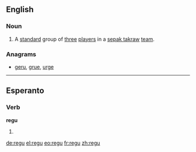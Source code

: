 ==English==

===Noun===
{{head|en|noun}}

# {{sports}} A [[standard]] group of [[three]] [[players]] in a [[sepak takraw]] [[team]].

===Anagrams===
* [[geru#English|geru]], [[grue#English|grue]], [[urge#English|urge]]

----

==Esperanto==

===Verb===
'''regu'''

# {{eo-form of|reg|u}}

[[de:regu]]
[[el:regu]]
[[eo:regu]]
[[fr:regu]]
[[zh:regu]]
